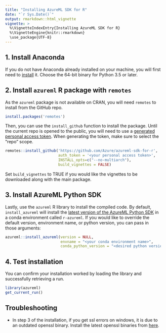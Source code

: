 ```yaml
---
title: "Installing AzureML SDK for R"
date: "`r Sys.Date()`"
output: rmarkdown::html_vignette
vignette: >
  %\VignetteIndexEntry{Installing AzureML SDK for R}
  %\VignetteEngine{knitr::rmarkdown}
  \use_package{UTF-8}
---
```


## 1. Install Anaconda

If you do not have Anaconda already installed on your machine, you will first need to [install](https://www.anaconda.com/distribution/) it. Choose the 64-bit binary for Python 3.5 or later.

## 2. Install `azureml` R package with `remotes`
As the `azureml` package is not available on CRAN, you will need `remotes` to install from the GitHub repo.
``` r
install.packages('remotes')
``` 
Then, you can use the `install_github` function to install the package. Until the current repo is opened to the public, you will need to use a [generated personal access token](https://github.com/settings/tokens). When generating the token, make sure to select the "repo" scope.

``` r
remotes::install_github('https://github.com/Azure/azureml-sdk-for-r',
                        auth_token = '<your personal access token>',
                        INSTALL_opts=c("--no-multiarch"),
                        build_vignettes = FALSE)
```
Set `build_vignettes` to TRUE if you would like the vignettes to be downloaded along with the main package.

## 3. Install AzureML Python SDK
Lastly, use the `azureml` R library to install the compiled code. By default, `install_azureml` will install the [latest version of the AzureML Python SDK](https://pypi.org/project/azureml-sdk/) in a conda environment called `r-azureml`. If you would like to override the default version, environment name, or python version, you can pass in those arguments: 
``` r
azureml::install_azureml(version = NULL, 
                         envname = "<your conda environment name>",
                         conda_python_version = "<desired python version>")
```

## 4. Test installation
You can confirm your installation worked by loading the library and successfully retrieving a run.
``` r
library(azureml)
get_current_run()
```

## Troubleshooting
-   In step 3 of the installation, if you get ssl errors on windows, it is due to an
outdated openssl binary. Install the latest openssl binaries from
[here](https://wiki.openssl.org/index.php/Binaries).